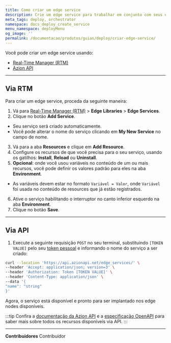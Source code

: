 ```yaml
---
title: Como criar um edge service
description: Crie um edge service para trabalhar em conjunto com seus edge nodes.
meta_tags: deploy, orchestrator
namespace: docs_deploy_create_service
menu_namespace: deployMenu
og_image: ''
permalink: /documentacao/produtos/guias/deploy/criar-edge-service/
---
```


Você pode criar um edge service usando:

- [Real-Time Manager (RTM)](/pt-br/documentacao/produtos/guias/como-acessar-o-rtm/)
- [Azion API](https://api.azion.com/)

---

## Via RTM 

Para criar um edge service, proceda da seguinte maneira:

1. Vá para [Real-Time Manager (RTM)](/pt-br/documentacao/produtos/guias/como-acessar-o-rtm/) > **Edge Libraries** > **Edge Services**.
2. Clique no botão **Add Service**.
- Seu serviço será criado automaticamente.
- Você pode alterar o nome do serviço clicando em **My New Service** no campo de nome.
3. Vá para a aba **Resources** e clique em **Add Resource**.
4. Configure os recursos de que você precisa para o seu serviço, usando os gatilhos: **Install**, **Reload** ou **Uninstall**.
5. **Opcional**: onde você usou variáveis no conteúdo de um ou mais recursos, você pode definir os valores padrão para eles na aba **Environment**.
- As variáveis devem estar no formato `Variável = Valor`, onde `Variável` foi usada no conteúdo de resources que já estão registrados.
6. Ative o serviço habilitando o interruptor no canto inferior esquerdo na aba **Environment**.
7. Clique no botão **Save**.

--- 

## Via API

1. Execute a seguinte requisição `POST` no seu terminal, substituindo `[TOKEN VALUE]` pelo seu [token pessoal](/pt-br/documentacao/produtos/guias/tokens-pessoais/) e informando o nome do serviço a ser criado:

```bash
curl --location 'https://api.azionapi.net/edge_services/' \
--header 'Accept: application/json; version=3' \
--header 'Authorization: Token [TOKEN VALUE]' \
--header 'Content-Type: application/json' \
--data '{
"name": "string"
}'
```

Agora, o serviço está disponível e pronto para ser implantado nos edge nodes disponíveis.

:::tip
Confira a [documentação da Azion API](https://api.azion.com/) e a [especificação OpenAPI](https://github.com/aziontech/azionapi-openapi/) para saber mais sobre todos os recursos disponíveis via API.
:::

---


**Contribuidores** <ContributorList>Contribuidor</ContributorList>
